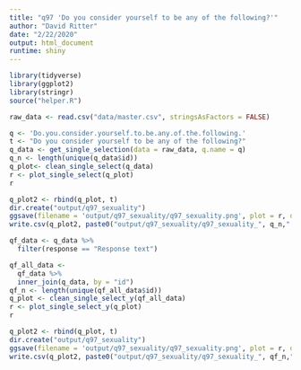 ```yaml
---
title: "q97 'Do you consider yourself to be any of the following?'"
author: "David Ritter"
date: "2/22/2020"
output: html_document
runtime: shiny
---
```


```r
library(tidyverse)
library(ggplot2)
library(stringr)
source("helper.R")
```

```r
raw_data <- read.csv("data/master.csv", stringsAsFactors = FALSE)
```

```r
q <- 'Do.you.consider.yourself.to.be.any.of.the.following.'
t <- "Do you consider yourself to be any of the following?"
q_data <- get_single_selection(data = raw_data, q.name = q)
q_n <- length(unique(q_data$id))
q_plot<- clean_single_select(q_data)
r <- plot_single_select(q_plot)
r
```

```r
q_plot2 <- rbind(q_plot, t)
dir.create("output/q97_sexuality")
ggsave(filename = 'output/q97_sexuality/q97_sexuality.png', plot = r, device = 'png')
write.csv(q_plot2, paste0("output/q97_sexuality/q97_sexuality_", q_n,".csv"), row.names=F)
```

```r
qf_data <- q_data %>%
  filter(response == "Response text")
```

```r
qf_all_data <- 
  qf_data %>%
  inner_join(q_data, by = "id")
qf_n <- length(unique(qf_all_data$id))
q_plot <- clean_single_select_y(qf_all_data)
r <- plot_single_select_y(q_plot)
r
```

```r
q_plot2 <- rbind(q_plot, t)
dir.create("output/q97_sexuality")
ggsave(filename = 'output/q97_sexuality/q97_sexuality.png', plot = r, device = 'png')
write.csv(q_plot2, paste0("output/q97_sexuality/q97_sexuality_", qf_n,".csv"), row.names=F)
```